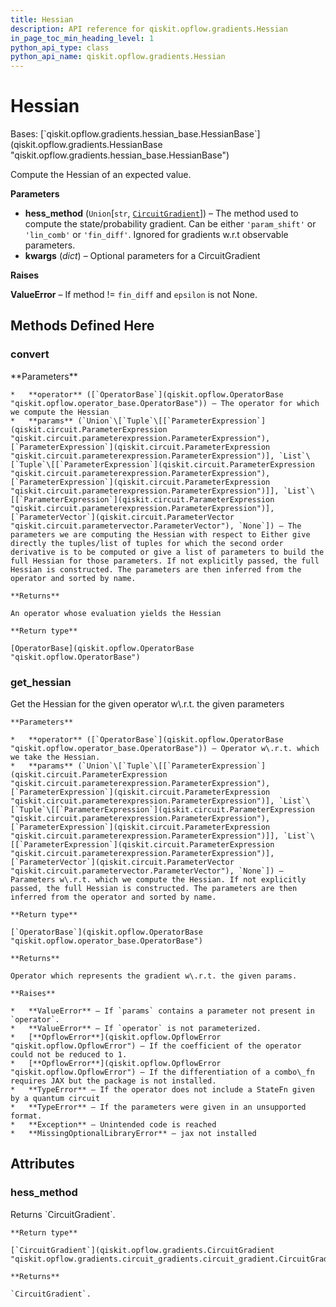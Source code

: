 ```yaml
---
title: Hessian
description: API reference for qiskit.opflow.gradients.Hessian
in_page_toc_min_heading_level: 1
python_api_type: class
python_api_name: qiskit.opflow.gradients.Hessian
---
```


# Hessian

<Class id="qiskit.opflow.gradients.Hessian" isDedicatedPage={true} github="https://github.com/qiskit/qiskit/tree/stable/0.23/qiskit/opflow/gradients/hessian.py" signature="Hessian(hess_method='param_shift', **kwargs)" modifiers="class">
  Bases: [`qiskit.opflow.gradients.hessian_base.HessianBase`](qiskit.opflow.gradients.HessianBase "qiskit.opflow.gradients.hessian_base.HessianBase")

  Compute the Hessian of an expected value.

  **Parameters**

  *   **hess\_method** (`Union`\[`str`, [`CircuitGradient`](qiskit.opflow.gradients.CircuitGradient "qiskit.opflow.gradients.circuit_gradients.circuit_gradient.CircuitGradient")]) – The method used to compute the state/probability gradient. Can be either `'param_shift'` or `'lin_comb'` or `'fin_diff'`. Ignored for gradients w\.r.t observable parameters.
  *   **kwargs** (*dict*) – Optional parameters for a CircuitGradient

  **Raises**

  **ValueError** – If method != `fin_diff` and `epsilon` is not None.

  ## Methods Defined Here

  <span id="qiskit-opflow-gradients-hessian-convert" />

  ### convert

  <Function id="qiskit.opflow.gradients.Hessian.convert" signature="Hessian.convert(operator, params=None)">
    **Parameters**

    *   **operator** ([`OperatorBase`](qiskit.opflow.OperatorBase "qiskit.opflow.operator_base.OperatorBase")) – The operator for which we compute the Hessian
    *   **params** (`Union`\[`Tuple`\[[`ParameterExpression`](qiskit.circuit.ParameterExpression "qiskit.circuit.parameterexpression.ParameterExpression"), [`ParameterExpression`](qiskit.circuit.ParameterExpression "qiskit.circuit.parameterexpression.ParameterExpression")], `List`\[`Tuple`\[[`ParameterExpression`](qiskit.circuit.ParameterExpression "qiskit.circuit.parameterexpression.ParameterExpression"), [`ParameterExpression`](qiskit.circuit.ParameterExpression "qiskit.circuit.parameterexpression.ParameterExpression")]], `List`\[[`ParameterExpression`](qiskit.circuit.ParameterExpression "qiskit.circuit.parameterexpression.ParameterExpression")], [`ParameterVector`](qiskit.circuit.ParameterVector "qiskit.circuit.parametervector.ParameterVector"), `None`]) – The parameters we are computing the Hessian with respect to Either give directly the tuples/list of tuples for which the second order derivative is to be computed or give a list of parameters to build the full Hessian for those parameters. If not explicitly passed, the full Hessian is constructed. The parameters are then inferred from the operator and sorted by name.

    **Returns**

    An operator whose evaluation yields the Hessian

    **Return type**

    [OperatorBase](qiskit.opflow.OperatorBase "qiskit.opflow.OperatorBase")
  </Function>

  <span id="qiskit-opflow-gradients-hessian-get-hessian" />

  ### get\_hessian

  <Function id="qiskit.opflow.gradients.Hessian.get_hessian" signature="Hessian.get_hessian(operator, params=None)">
    Get the Hessian for the given operator w\.r.t. the given parameters

    **Parameters**

    *   **operator** ([`OperatorBase`](qiskit.opflow.OperatorBase "qiskit.opflow.operator_base.OperatorBase")) – Operator w\.r.t. which we take the Hessian.
    *   **params** (`Union`\[`Tuple`\[[`ParameterExpression`](qiskit.circuit.ParameterExpression "qiskit.circuit.parameterexpression.ParameterExpression"), [`ParameterExpression`](qiskit.circuit.ParameterExpression "qiskit.circuit.parameterexpression.ParameterExpression")], `List`\[`Tuple`\[[`ParameterExpression`](qiskit.circuit.ParameterExpression "qiskit.circuit.parameterexpression.ParameterExpression"), [`ParameterExpression`](qiskit.circuit.ParameterExpression "qiskit.circuit.parameterexpression.ParameterExpression")]], `List`\[[`ParameterExpression`](qiskit.circuit.ParameterExpression "qiskit.circuit.parameterexpression.ParameterExpression")], [`ParameterVector`](qiskit.circuit.ParameterVector "qiskit.circuit.parametervector.ParameterVector"), `None`]) – Parameters w\.r.t. which we compute the Hessian. If not explicitly passed, the full Hessian is constructed. The parameters are then inferred from the operator and sorted by name.

    **Return type**

    [`OperatorBase`](qiskit.opflow.OperatorBase "qiskit.opflow.operator_base.OperatorBase")

    **Returns**

    Operator which represents the gradient w\.r.t. the given params.

    **Raises**

    *   **ValueError** – If `params` contains a parameter not present in `operator`.
    *   **ValueError** – If `operator` is not parameterized.
    *   [**OpflowError**](qiskit.opflow.OpflowError "qiskit.opflow.OpflowError") – If the coefficient of the operator could not be reduced to 1.
    *   [**OpflowError**](qiskit.opflow.OpflowError "qiskit.opflow.OpflowError") – If the differentiation of a combo\_fn requires JAX but the package is not installed.
    *   **TypeError** – If the operator does not include a StateFn given by a quantum circuit
    *   **TypeError** – If the parameters were given in an unsupported format.
    *   **Exception** – Unintended code is reached
    *   **MissingOptionalLibraryError** – jax not installed
  </Function>

  ## Attributes

  ### hess\_method

  <Attribute id="qiskit.opflow.gradients.Hessian.hess_method">
    Returns `CircuitGradient`.

    **Return type**

    [`CircuitGradient`](qiskit.opflow.gradients.CircuitGradient "qiskit.opflow.gradients.circuit_gradients.circuit_gradient.CircuitGradient")

    **Returns**

    `CircuitGradient`.
  </Attribute>
</Class>


